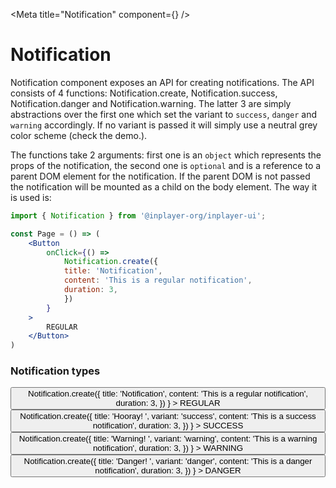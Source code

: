 
<Meta title="Notification" component={<Notification/>} />

# Notification

Notification component exposes an API for creating notifications.
The API consists of 4 functions: Notification.create, Notification.success, 
Notification.danger and Notification.warning. The latter 3 are simply abstractions 
over the first one which set the variant to `success`, `danger` and `warning` accordingly. 
If no variant is passed it will simply use a neutral grey color scheme (check the demo.).

The functions take 2 arguments: first one is an `object` which represents the props of 
the notification, the second one is `optional` and is a reference to a parent DOM element 
for the notification. If the parent DOM is not passed the notification will be mounted as 
a child on the body element. The way it is used is:

```jsx
import { Notification } from '@inplayer-org/inplayer-ui';

const Page = () => (
    <Button
        onClick={() =>
            Notification.create({
            title: 'Notification',
            content: 'This is a regular notification',
            duration: 3,
            })
        }
    >
        REGULAR
    </Button>
)
```

<Props of={Notification} />

### Notification types
<Preview withSource="open">
  <Story name="default">
    <SeparateElements>
        <Button
        onClick={() =>
            Notification.create({
            title: 'Notification',
            content: 'This is a regular notification',
            duration: 3,
            })
        }
        >
        REGULAR
        </Button>
        <Button
        onClick={() =>
            Notification.create({
            title: 'Hooray! ',
            variant: 'success',
            content: 'This is a success notification',
            duration: 3,
            })
        }
        >
        SUCCESS
        </Button>
        <Button
        onClick={() =>
            Notification.create({
            title: 'Warning! ',
            variant: 'warning',
            content: 'This is a warning notification',
            duration: 3,
            })
        }
        >
        WARNING
        </Button>
        <Button
        onClick={() =>
            Notification.create({
            title: 'Danger! ',
            variant: 'danger',
            content: 'This is a danger notification',
            duration: 3,
            })
        }
        >
        DANGER
        </Button>
    </SeparateElements>
  </Story>
</Preview>

